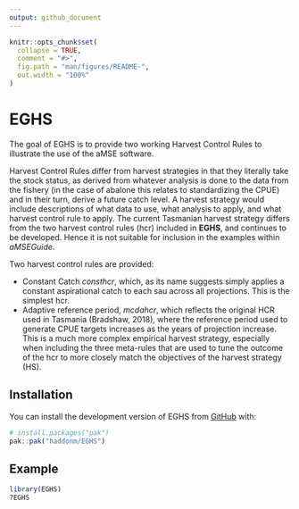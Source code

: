 ```yaml
---
output: github_document
---
```


<!-- README.md is generated from README.Rmd. Please edit that file -->

```r
knitr::opts_chunk$set(
  collapse = TRUE,
  comment = "#>",
  fig.path = "man/figures/README-",
  out.width = "100%"
)
```

# EGHS

<!-- badges: start -->
<!-- badges: end -->

The goal of EGHS is to provide two working Harvest Control Rules to illustrate the use of the aMSE software.

Harvest Control Rules differ from harvest strategies in that they literally take the stock status, as derived from whatever analysis is done to the data from the fishery (in the case of abalone this relates to standardizing the CPUE) and in their turn, derive a future catch level. A harvest strategy would include descriptions of what data to use, what analysis to apply, and what harvest control rule to apply. The current Tasmanian harvest strategy differs from the two harvest control rules (hcr) included in **EGHS**, and continues to be developed. Hence it is not suitable for inclusion in the examples within _aMSEGuide_.

Two harvest control rules are provided:

* Constant Catch _consthcr_, which, as its name suggests simply applies a constant aspirational catch to each sau across all projections. This is the simplest hcr.
* Adaptive reference period, _mcdahcr_, which reflects the original HCR used in Tasmania (Bradshaw, 2018), where the reference period used to generate CPUE targets increases as the years of projection increase. This is a much more complex empirical harvest strategy, especially when including the three meta-rules that are used to tune the outcome of the hcr to more closely match the objectives of the harvest strategy (HS).

## Installation

You can install the development version of EGHS from [GitHub](https://github.com/) with:

``` r
# install.packages("pak")
pak::pak("haddonm/EGHS")
```

## Example



```r
library(EGHS)
?EGHS


```
